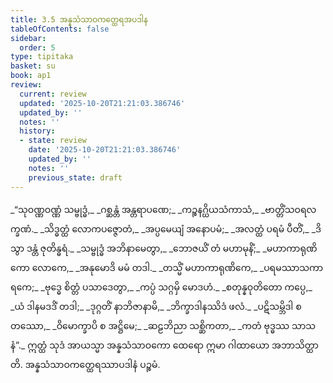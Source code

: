 ```yaml
---
title: 3.5 အန္နသံသာဝကတ္ထေရအပဒါန
tableOfContents: false
sidebar:
  order: 5
type: tipitaka
basket: su
book: ap1
review:
  current: review
  updated: '2025-10-20T21:21:03.386746'
  updated_by: ''
  notes: ''
  history:
  - state: review
    date: '2025-10-20T21:21:03.386746'
    updated_by: ''
    notes: ''
    previous_state: draft
---
```



<DynamicBreadcrumb />


<ReviewStatus review={frontmatter.review} showDetails={true} />

<HypothesisAnnotation frontmatter={frontmatter} />

<Division number="155" book="ap1" e="ch" v="20" p="86">

<Paragraph number="1022" type="verses" book="ap1">
_“သုဝဏ္ဏဝဏ္ဏံ သမ္ဗုဒ္ဓံ,_  
_ဂစ္ဆန္တံ အန္တရာပဏေ;_  
_ကဉ္စနဂ္ဃိယသံကာသံ,_  
_ဗာတ္တိံသဝရလက္ခဏံ._  

</Paragraph>

</Division>
<Division number="156" book="ap1" e="ch" v="20" p="86">

<Paragraph number="1023" type="verses" book="ap1">
_သိဒ္ဓတ္ထံ လောကပဇ္ဇောတံ,_  
_အပ္ပမေယျံ အနောပမံ;_  
_အလတ္ထံ ပရမံ ပီတိံ,_  
_ဒိသွာ ဒန္တံ ဇုတိန္ဓရံ._  

</Paragraph>

</Division>
<Division number="157" book="ap1" e="ch" v="20" p="86">

<Paragraph number="1024" type="verses" book="ap1">
_သမ္ဗုဒ္ဓံ အဘိနာမေတွာ,_  
_ဘောဇယိံ တံ မဟာမုနိံ;_  
_မဟာကာရုဏိကော လောကေ,_  
_အနုမောဒိ မမံ တဒါ._  

</Paragraph>

</Division>
<Division number="158" book="ap1" e="ch" v="20" p="87">

<Paragraph number="1025" type="verses" book="ap1">
_တသ္မိံ မဟာကာရုဏိကေ,_  
_ပရမဿာသကာရကေ;_  
_ဗုဒ္ဓေ စိတ္တံ ပသာဒေတွာ,_  
_ကပ္ပံ သဂ္ဂမှိ မောဒဟံ._  

</Paragraph>

</Division>
<Division number="159" book="ap1" e="ch" v="20" p="87">

<Paragraph number="1026" type="verses" book="ap1">
_စတုန္နဝုတိတော ကပ္ပေ,_  
_ယံ ဒါနမဒဒိံ တဒါ;_  
_ဒုဂ္ဂတိံ နာဘိဇာနာမိ,_  
_ဘိက္ခာဒါနဿိဒံ ဖလံ._  

</Paragraph>

</Division>
<Division number="160" book="ap1" e="ch" v="20" p="87">

<Paragraph number="1027" type="verses" book="ap1">
_ပဋိသမ္ဘိဒါ စတဿော,_  
_ဝိမောက္ခာပိ စ အဋ္ဌိမေ;_  
_ဆဠဘိညာ သစ္ဆိကတာ,_  
_ကတံ ဗုဒ္ဓဿ သာသနံ”._  

</Paragraph>

<Paragraph number="1028" book="ap1">
ဣတ္ထံ သုဒံ အာယသ္မာ အန္နသံသာဝကော ထေရော ဣမာ ဂါထာယော အဘာသိတ္ထာတိ.

</Paragraph>
</Division>

<Paragraph number="1029" type="center" book="ap1">
အန္နသံသာဝကတ္ထေရဿာပဒါနံ ပဉ္စမံ.
</Paragraph>
